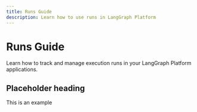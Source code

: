 ```yaml
---
title: Runs Guide
description: Learn how to use runs in LangGraph Platform
---
```


# Runs Guide

Learn how to track and manage execution runs in your LangGraph Platform applications. 

## Placeholder heading

This is an example
